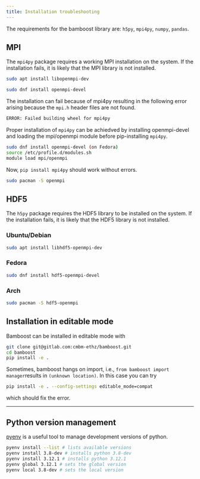 ```yaml
---
title: Installation troubleshooting
---
```


The requirements for the bamboost library are: `h5py`, `mpi4py`, `numpy`, `pandas`.

## MPI

The `mpi4py` package requires a working MPI installation on the system. If the installation fails, it is likely that the MPI library is not installed.

<Accordions>
<Accordion title="Debian/Ubuntu">

```bash
sudo apt install libopenmpi-dev
```
</Accordion>

<Accordion title="Fedora">

```bash
sudo dnf install openmpi-devel
```

The installation can fail because of mpi4py resulting in the following error
arising because the `mpi.h` header files are not found.

```bash
ERROR: Failed building wheel for mpi4py
```

Proper installation of `mpi4py` can be achiedved by installing openmpi-devel and loading the mpi/openmpi module before pip-installing `mpi4py`.

```bash
sudo dnf install openmpi-devel (on Fedora)
source /etc/profile.d/modules.sh
module load mpi/openmpi
```

Now, `pip install mpi4py` should work without errors.

</Accordion>

<Accordion title="Arch">

```bash
sudo pacman -S openmpi
```

</Accordion>
</Accordions>


## HDF5

The `h5py` package requires the HDF5 library to be installed on the system. If the installation fails, it is likely that the HDF5 library is not installed.

### Ubuntu/Debian

```bash
sudo apt install libhdf5-openmpi-dev
```

### Fedora

```bash
sudo dnf install hdf5-openmpi-devel
```

### Arch

```bash
sudo pacman -S hdf5-openmpi
```


## Installation in editable mode

Bamboost can be installed in editable mode with

```bash
git clone git@gitlab.com:cmbm-ethz/bamboost.git
cd bamboost
pip install -e .
```

Sometimes, bamboost hangs on import, i.e., `from bamboost import manager`results in `(unknown location)`.
In this case you can try

```bash
pip install -e . --config-settings editable_mode=compat
```

which should fix the error.

---

## Python version management

[pyenv](https://stribny.name/blog/install-python-dev/) is a useful tool to manage development versions of python.

```bash
pyenv install --list # lists available versions
pyenv install 3.8-dev # installs python 3.8-dev
pyenv install 3.12.1 # installs python 3.12.1
pyenv global 3.12.1 # sets the global version
pyenv local 3.8-dev # sets the local version
```
